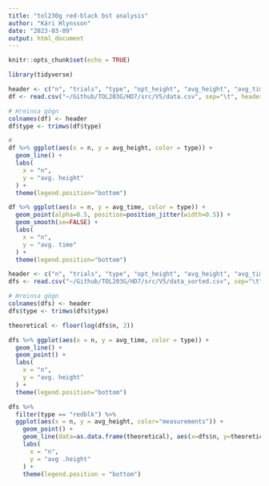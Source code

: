 ```yaml
---
title: "tol230g red-black bst analysis"
author: "Kári Hlynsson"
date: "2023-03-09"
output: html_document
---
```


```r
knitr::opts_chunk$set(echo = TRUE)
```

```r
library(tidyverse)

header <- c("n", "trials", "type", "opt_height", "avg_height", "avg_time", "sd_time")
df <- read.csv("~/Github/TOL203G/HD7/src/V5/data.csv", sep="\t", header=FALSE)

# Hreinsa gögn
colnames(df) <- header
df$type <- trimws(df$type)
```

```r
#
df %>% ggplot(aes(x = n, y = avg_height, color = type)) +
  geom_line() +
  labs(
    x = "n",
    y = "avg. height"
  ) +
  theme(legend.position="bottom")
```

```r
df %>% ggplot(aes(x = n, y = avg_time, color = type)) +
  geom_point(alpha=0.5, position=position_jitter(width=0.5)) +
  geom_smooth(se=FALSE) +
  labs(
    x = "n",
    y = "avg. time"
  ) +
  theme(legend.position="bottom")
```
```r
header <- c("n", "trials", "type", "opt_height", "avg_height", "avg_time", "sd_time")
dfs <- read.csv("~/Github/TOL203G/HD7/src/V5/data_sorted.csv", sep="\t", header=FALSE)

# Hreinsa gögn
colnames(dfs) <- header
dfs$type <- trimws(dfs$type)

theoretical <- floor(log(dfs$n, 2))

dfs %>% ggplot(aes(x = n, y = avg_time, color = type)) +
  geom_line() +
  geom_point() +
  labs(
    x = "n",
    y = "avg. height"
  ) +
  theme(legend.position="bottom")

```
```r
dfs %>%
  filter(type == "redblk") %>%
  ggplot(aes(x = n, y = avg_height, color="measurements")) +
    geom_point() +
    geom_line(data=as.data.frame(theoretical), aes(x=dfs$n, y=theoretical, color="theoretical")) +
    labs(
      x = "n",
      y = "avg .height"
    ) +
    theme(legend.position = "bottom")
```

